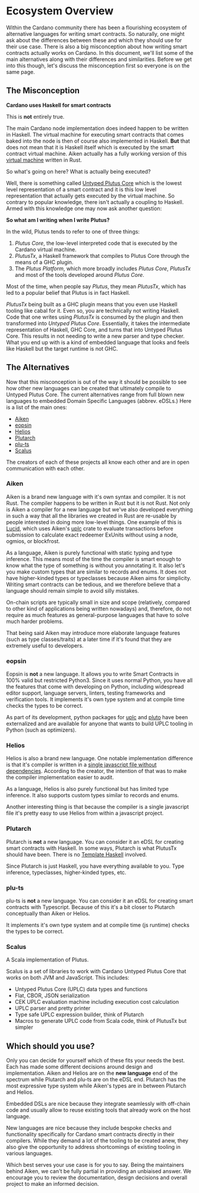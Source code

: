 # Ecosystem Overview

Within the Cardano community there has been a flourishing ecosystem
of alternative languages for writing smart contracts. So naturally, one might ask about
the differences between these and which they should use for their use case. There is
also a big misconception about how writing smart contracts actually works on Cardano. In this document,
we'll list some of the main alternatives along with their differences and similarities. Before we get into this though, let's discuss the misconception first so everyone is on the same page.

## The Misconception

**Cardano uses Haskell for smart contracts**

This is **not** entirely true.

The main Cardano node implementation does indeed happen to be written in
Haskell. The virtual machine for executing smart contracts that comes baked
into the node is then of course also implemented in Haskell. **But** that does
not mean that it is Haskell itself which is executed by the smart contract
virtual machine. Aiken actually has a fully working version of this [virtual
machine](https://github.com/aiken-lang/aiken/blob/main/crates/uplc/src/machine.rs#L63)
written in Rust.

So what's going on here? What is actually being executed?

Well, there is something called [Untyped Plutus Core](./uplc.md) which is the
lowest level representation of a smart contract and it is this low level
representation that actually gets executed by the virtual machine. So contrary
to popular knowledge, there isn't actually a coupling to Haskell. Armed with
this knowledge one may now ask another question:

**So what am I writing when I write Plutus?**

In the wild, Plutus tends to refer to one of three things:

1. _Plutus Core_, the low-level interpreted code that is executed by the
   Cardano virtual machine.
2. _PlutusTx_, a Haskell framework that compiles to Plutus Core through the
   means of a GHC plugin.
3. The _Plutus Platform_, which more broadly includes _Plutus Core_, _PlutusTx_
   and most of the tools developed around _Plutus Core_.

Most of the time, when people say _Plutus_, they mean _PlutusTx_, which has led
to a popular belief that Plutus is in fact Haskell.

_PlutusTx_ being built as a GHC plugin means that you even use Haskell tooling
like cabal for it. Even so, you are technically not writing Haskell. Code that
one writes using _PlutusTx_ is consumed by the plugin and then transformed into
_Untyped Plutus Core_. Essentially, it takes the intermediate representation of
Haskell, GHC Core, and turns that into Untyped Plutus Core. This results in not
needing to write a new parser and type checker. What you end up with is a kind
of embedded language that looks and feels like Haskell but the target runtime
is not GHC.

## The Alternatives

Now that this misconception is out of the way it should be possible to see how
other new languages can be created that ultimately compile to Untyped Plutus
Core. The current alternatives range from full blown new languages to embedded
Domain Specific Languages (abbrev. eDSLs.) Here is a list of the main ones:

- [Aiken](https://github.com/aiken-lang/aiken)
- [eopsin](https://github.com/ImperatorLang/eopsin)
- [Helios](https://github.com/Hyperion-BT/Helios)
- [Plutarch](https://github.com/Plutonomicon/plutarch-plutus)
- [plu-ts](https://github.com/HarmonicLabs/plu-ts)
- [Scalus](https://github.com/nau/scalus)

The creators of each of these projects all know each other and are in open
communication with each other.

### Aiken

Aiken is a brand new language with it's own syntax and compiler. It is not Rust. The compiler
happens to be written in Rust but it is not Rust. Not only is Aiken a compiler
for a new language but we've also developed everything in such a way that all
the libraries we created in Rust are re-usable by people interested in doing
more low-level things. One example of this is
[Lucid](https://github.com/spacebudz/lucid), which uses Aiken's
[uplc](https://crates.io/crates/uplc) crate to evaluate transactions before
submission to calculate exact redeemer ExUnits without using a node, ogmios, or
blockfrost.

As a language, Aiken is purely functional with static typing and type
inference. This means most of the time the compiler is smart enough to know
what the type of something is without you annotating it. It also let's you make
custom types that are similar to records and enums. It does not have
higher-kinded types or typeclasses because Aiken aims for simplicity. Writing
smart contracts can be tedious, and we therefore believe that a language
should remain simple to avoid silly mistakes.

On-chain scripts are typically small in size and scope (relatively, compared to
other kind of applications being written nowadays) and, therefore, do not
require as much features as general-purpose languages that have to solve much
harder problems.

That being said Aiken may introduce more elaborate language features (such as
type classes/traits) at a later time if it's found that they are extremely
useful to developers.

### eopsin

Eopsin is **not** a new language. It allows you to write Smart Contracts in 100% valid but restricted Python3.
Since it uses normal Python, you have all the features that come with developing on Python,
including widespread editor support, language servers, linters, testing frameworks and verification tools.
It implements it's own type system and at compile time checks the types to be correct.

As part of its development, python packages for [uplc](https://github.com/ImperatorLang/uplc) and [pluto](https://github.com/ImperatorLang/pluthon) have been externalized and are available for anyone that wants to build UPLC tooling in Python (such as optimizers).

### Helios

Helios is also a brand new language. One notable implementation difference is
that it's compiler is written in a [single javascript file without
dependencies](https://github.com/Hyperion-BT/Helios/blob/main/helios.js).
According to the creator, the intention of that was to make the compiler
implementation easier to audit.

As a language, Helios is also purely functional but has limited type
inference. It also supports custom types similar to records and enums.

Another interesting thing is that because the compiler is a single javascript
file it's pretty easy to use Helios from within a javascript project.

### Plutarch

Plutarch is **not** a new language. You can consider it an eDSL for creating
smart contracts with Haskell. In some ways, Plutarch is what PlutusTx should
have been. There is no <a href = "https://wiki.haskell.org/Template_Haskell">Template Haskell</a> involved.

Since Plutarch is just Haskell, you have everything available to you. Type
inference, typeclasses, higher-kinded types, etc.

### plu-ts

plu-ts is **not** a new language. You can consider it an eDSL for creating smart contracts with Typescript.
Because of this it's a bit closer to Plutarch conceptually than Aiken or Helios.

It implements it's own type system and at compile time (js runtime) checks the types to be correct.

### Scalus

A Scala implementation of Plutus.

Scalus is a set of libraries to work with Cardano Untyped Plutus Core that works on both JVM and JavaScript. This includes:

- Untyped Plutus Core (UPLC) data types and functions
- Flat, CBOR, JSON serialization
- CEK UPLC evaluation machine including execution cost calculation
- UPLC parser and pretty printer
- Type safe UPLC expression builder, think of Plutarch
- Macros to generate UPLC code from Scala code, think of PlutusTx but simpler

## Which should you use?

Only you can decide for yourself which of these fits your needs the best. Each
has made some different decisions around design and implementation. Aiken and
Helios are on the **new language** end of the spectrum while Plutarch and
plu-ts are on the eDSL end. Plutarch has the most expressive type system while
Aiken's types are in between Plutarch and Helios.

Embedded DSLs are nice because they integrate seamlessly with off-chain code and
usually allow to reuse existing tools that already work on the host language.

New languages are nice because they include bespoke checks and functionality
specifically for Cardano smart contracts directly in their compilers. While
they demand a lot of the tooling to be created anew, they also give the
opportunity to address shortcomings of existing tooling in various languages.

Which best serves your use case is for you to say. Being the maintainers behind
Aiken, we can't be fully partial in providing an unbiaised answer. We encourage
you to review the documentation, design decisions and overall project to make
an informed decision.
